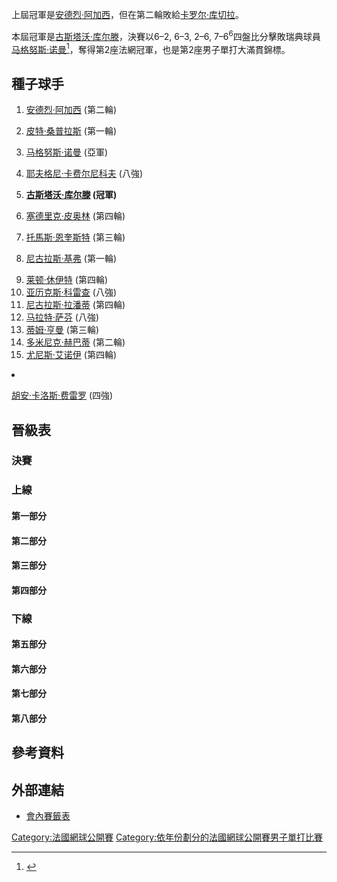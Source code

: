 {{noteTA|G1=Tennis
|1=zh-hans:轮;zh-hant:圈
|2=zh-hans:半区;zh-hant:半部;
|3=zh-hans:半决赛;zh-hk:準決賽;zh-tw:四強;
|4=zh-hans:半準决赛;zh-hk:半準決賽;zh-tw:八強;
}}

{{GrandSlamEvents|2000|法國網球公開賽|
| defchamp = {{flagicon|USA}} [[安德烈·阿加西|安德烈·阿加西]]
| champ  = {{flagicon|BRA}} [[古斯塔沃·库尔滕|古斯塔沃·库尔滕]]
| runner = {{flagicon|SWE}} [[马格努斯·诺曼|马格努斯·诺曼]]
| score  = 6–2, 6–3, 2–6, 7–6<sup>6</sup>
}}

{{Main|2000年法國網球公開賽}}

上屆冠軍是[[安德烈·阿加西|安德烈·阿加西]]，但在第二輪敗給[[卡罗尔·库切拉|卡罗尔·库切拉]]。

本屆冠軍是[[古斯塔沃·库尔滕|古斯塔沃·库尔滕]]，決賽以6–2, 6–3, 2–6, 7–6<sup>6</sup>四盤比分擊敗瑞典球員[[马格努斯·诺曼|马格努斯·诺曼]]<ref>{{Cite web |url=http://www.nytimes.com/2000/06/10/sports/tennis-paris-final-is-set-as-kuerten-rallies-and-norman-breezes.html |title=存档副本 |accessdate=2010-03-16 |archive-date=2010-05-21 |archive-url=https://web.archive.org/web/20100521071153/http://www.nytimes.com/2000/06/10/sports/tennis-paris-final-is-set-as-kuerten-rallies-and-norman-breezes.html |dead-url=no }}</ref>，奪得第2座法網冠軍，也是第2座男子單打大滿貫錦標。

==種子球手==
{{col-begin}}
{{col-2}}
# {{flagicon|USA}} [[安德烈·阿加西|安德烈·阿加西]] (第二輪)
# {{flagicon|USA}} [[皮特·桑普拉斯|皮特·桑普拉斯]] (第一輪)
# {{flagicon|SWE}} [[马格努斯·诺曼|马格努斯·诺曼]] (亞軍)
# {{flagicon|RUS}} [[耶夫格尼·卡费尔尼科夫|耶夫格尼·卡费尔尼科夫]] (八強)
# {{flagicon|BRA}} '''[[古斯塔沃·库尔滕|古斯塔沃·库尔滕]] (冠軍)'''
# {{flagicon|FRA}} [[塞德里克·皮奥林|塞德里克·皮奥林]] (第四輪)
# {{flagicon|SWE}} [[托馬斯·恩奎斯特|托馬斯·恩奎斯特]] (第三輪)
# {{flagicon|GER}} [[尼古拉斯·基弗|尼古拉斯·基弗]] (第一輪)
{{col-2}}
<ol start="9">
<li> {{flagicon|AUS}} [[莱顿·休伊特|莱顿·休伊特]] (第四輪)
<li> {{flagicon|ESP}} [[亚历克斯·科雷查|亚历克斯·科雷查]] (八強)
<li> {{flagicon|ECU}} [[尼古拉斯·拉潘蒂|尼古拉斯·拉潘蒂]] (第四輪)
<li> {{flagicon|RUS}} [[马拉特·萨芬|马拉特·萨芬]] (八強)
<li> {{flagicon|GBR}} [[蒂姆·亨曼|蒂姆·亨曼]] (第三輪)
<li> {{flagicon|SVK}} [[多米尼克·赫巴蒂|多米尼克·赫巴蒂]] (第二輪)
<li> {{flagicon|MAR}} [[尤尼斯·艾诺伊|尤尼斯·艾诺伊]] (第四輪)
<li> {{flagicon|ESP}} [[胡安·卡洛斯·费雷罗|胡安·卡洛斯·费雷罗]] (四強)
{{col-end}}

==晉級表==
{{Draw key}}
===決賽===
{{8TeamBracket-Tennis5
| RD1=八強
| RD2=四強
| RD3=決賽
| team-width=175
| RD3-team1={{flagicon|SWE}} [[马格努斯·诺曼|诺曼]]
| RD3-seed1=3
| RD3-team2={{flagicon|BRA}} '''[[古斯塔沃·库尔滕|库尔滕]]'''
| RD3-seed2=5
| RD3-score1-1=2
| RD3-score2-1='''6'''
| RD3-score1-2=3
| RD3-score2-2='''6'''
| RD3-score1-3='''6'''
| RD3-score2-3=2
| RD3-score1-4=6<sup>6</sup>
| RD3-score2-4='''7'''
| RD2-team1={{flagicon|ARG}} [[佛朗哥·斯奎拉里|斯奎拉里]]
| RD2-seed1= 
| RD2-team2={{flagicon|SWE}} '''[[马格努斯·诺曼|诺曼]]'''
| RD2-seed2=3
| RD2-score1-1=1
| RD2-score2-1='''6'''
| RD2-score1-2=4
| RD2-score2-2='''6'''
| RD2-score1-3=3
| RD2-score2-3='''6'''
| RD2-team3={{flagicon|BRA}} '''[[古斯塔沃·库尔滕|库尔滕]]'''
| RD2-seed3=5
| RD2-team4={{flagicon|ESP}} [[胡安·卡洛斯·费雷罗|费雷罗]]
| RD2-seed4=16
| RD2-score3-1='''7'''
| RD2-score4-1=5
| RD2-score3-2=4
| RD2-score4-2='''6'''
| RD2-score3-3=2
| RD2-score4-3='''6'''
| RD2-score3-4='''6'''
| RD2-score4-4=4
| RD2-score3-5='''6'''
| RD2-score4-5=3
| RD1-team1={{flagicon|ARG}} '''[[佛朗哥·斯奎拉里|斯奎拉里]]'''
| RD1-seed1= 
| RD1-team2={{flagicon|ESP}} [[阿尔伯特·科斯塔|科斯塔]]
| RD1-seed2= 
| RD1-score1-1='''6'''
| RD1-score2-1=4
| RD1-score1-2='''6'''
| RD1-score2-2=4
| RD1-score1-3=2
| RD1-score2-3='''6'''
| RD1-score1-4='''6'''
| RD1-score2-4=4
| RD1-team3={{flagicon|SWE}} '''[[马格努斯·诺曼|诺曼]]'''
| RD1-seed3=3
| RD1-team4={{flagicon|RUS}} [[马拉特·萨芬|萨芬]]
| RD1-seed4=12
| RD1-score3-1='''6'''
| RD1-score4-1=4
| RD1-score3-2='''6'''
| RD1-score4-2=3
| RD1-score3-3=4
| RD1-score4-3='''6'''
| RD1-score3-4='''7'''
| RD1-score4-4=5
| RD1-team5={{flagicon|BRA}} '''[[古斯塔沃·库尔滕|库尔滕]]'''
| RD1-seed5=5
| RD1-team6={{flagicon|RUS}} [[耶夫格尼·卡费尔尼科夫|卡费尔尼科夫]]
| RD1-seed6=4
| RD1-score5-1='''6'''
| RD1-score6-1=3
| RD1-score5-2=3
| RD1-score6-2='''6'''
| RD1-score5-3=4
| RD1-score6-3='''6'''
| RD1-score5-4='''6'''
| RD1-score6-4=4
| RD1-score5-5='''6'''
| RD1-score6-5=2
| RD1-team7={{flagicon|ESP}} [[亚历克斯·科雷查|科雷查]]
| RD1-seed7=10
| RD1-team8={{flagicon|ESP}} '''[[胡安·卡洛斯·费雷罗|费雷罗]]'''
| RD1-seed8=16
| RD1-score7-1=4
| RD1-score8-1='''6'''
| RD1-score7-2=4
| RD1-score8-2='''6'''
| RD1-score7-3=2
| RD1-score8-3='''6'''
}}

===上線===
====第一部分====
{{16TeamBracket-Compact-Tennis5
| RD1=第一輪
| RD2=第二輪
| RD3=第三輪
| RD4=第四輪
| RD4-team01={{flagicon|ARG}} '''[[佛朗哥·斯奎拉里|斯奎拉里]]'''
| RD4-seed01= 
| RD4-team02={{flagicon|MAR}} [[尤尼斯·艾诺伊|艾诺伊]]
| RD4-seed02=15
| RD4-score01-1='''6'''
| RD4-score02-1=4
| RD4-score01-2='''6'''
| RD4-score02-2=1
| RD4-score01-3='''6'''
| RD4-score02-3=3
| RD3-team01={{flagicon|SVK}} [[卡罗尔·库切拉|库切拉]]
| RD3-seed01= 
| RD3-team02={{flagicon|ARG}} '''[[佛朗哥·斯奎拉里|斯奎拉里]]'''
| RD3-seed02= 
| RD3-score01-1=1
| RD3-score02-1='''6'''
| RD3-score01-2=4
| RD3-score02-2='''6'''
| RD3-score01-3='''6'''
| RD3-score02-3=4
| RD3-score01-4=4
| RD3-score02-4='''6'''
| RD3-team03={{flagicon|AUS}} [[Jason_Stoltenberg|J Stoltenberg]]
| RD3-seed03= 
| RD3-team04={{flagicon|MAR}} '''[[尤尼斯·艾诺伊|艾诺伊]]'''
| RD3-seed04=15
| RD3-score03-1=4
| RD3-score04-1='''6'''
| RD3-score03-2=5
| RD3-score04-2=5
| RD3-score03-3=r
| RD2-team01={{flagicon|USA}} [[安德烈·阿加西|阿加西]]
| RD2-seed01=1
| RD2-team02={{flagicon|SVK}} '''[[卡罗尔·库切拉|库切拉]]'''
| RD2-seed02= 
| RD2-score01-1='''6'''
| RD2-score02-1=2
| RD2-score01-2=5
| RD2-score02-2='''7'''
| RD2-score01-3=1
| RD2-score02-3='''6'''
| RD2-score01-4=0
| RD2-score02-4='''6'''
| RD2-team03={{flagicon|CZE}} [[Jiří_Vaněk_(tennis)|J Vaněk]]
| RD2-seed03= 
| RD2-team04={{flagicon|ARG}} '''[[佛朗哥·斯奎拉里|斯奎拉里]]'''
| RD2-seed04= 
| RD2-score03-1=5
| RD2-score04-1='''7'''
| RD2-score03-2=3
| RD2-score04-2='''6'''
| RD2-score03-3='''7'''
| RD2-score04-3=6<sup>5</sup>
| RD2-score03-4=4
| RD2-score04-4='''6'''
| RD2-team05={{flagicon|CHI}} [[Nicolás_Massú|N Massú]]
| RD2-seed05= 
| RD2-team06={{flagicon|AUS}} '''[[Jason_Stoltenberg|J Stoltenberg]]'''
| RD2-seed06= 
| RD2-score05-1=3
| RD2-score06-1='''6'''
| RD2-score05-2=1
| RD2-score06-2='''6'''
| RD2-score05-3=5
| RD2-score06-3='''7'''
| RD2-team07={{flagicon|ARG}} [[Juan_Ignacio_Chela|JI Chela]]
| RD2-seed07= 
| RD2-team08={{flagicon|MAR}} '''[[尤尼斯·艾诺伊|艾诺伊]]'''
| RD2-seed08=15
| RD2-score07-1=3
| RD2-score08-1='''6'''
| RD2-score07-2=4
| RD2-score08-2='''6'''
| RD2-score07-3=0
| RD2-score08-3='''6'''
| RD1-team01={{flagicon|USA}} '''[[安德烈·阿加西|阿加西]]'''
| RD1-seed01=1
| RD1-team02={{flagicon|FRA}} [[Antony_Dupuis|A Dupuis]]
| RD1-seed02=WC
| RD1-score01-1='''7'''
| RD1-score02-1=6<sup>7</sup>
| RD1-score01-2='''6'''
| RD1-score02-2=3
| RD1-score01-3='''6'''
| RD1-score02-3=4
| RD1-team03={{flagicon|ESP}} [[Óscar_Serrano|Ó Serrano]]
| RD1-seed03=Q
| RD1-team04={{flagicon|SVK}} '''[[卡罗尔·库切拉|库切拉]]'''
| RD1-seed04= 
| RD1-score03-1=1
| RD1-score04-1='''6'''
| RD1-score03-2=2
| RD1-score04-2='''6'''
| RD1-score03-3=1
| RD1-score04-3='''6'''
| RD1-team05={{flagicon|CZE}} '''[[Jiří_Vaněk_(tennis)|J Vaněk]]'''
| RD1-seed05= 
| RD1-team06={{flagicon|ESP}} [[Alberto_Berasategui|A Berasategui]]
| RD1-seed06= 
| RD1-score05-1='''6'''
| RD1-score06-1=1
| RD1-score05-2='''6'''
| RD1-score06-2=1
| RD1-score05-3=6<sup>5</sup>
| RD1-score06-3='''7'''
| RD1-score05-4=5
| RD1-score06-4='''7'''
| RD1-score05-5='''6'''
| RD1-score06-5=1
| RD1-team07={{flagicon|GER}} [[Alexander_Popp|A Popp]]
| RD1-seed07= 
| RD1-team08={{flagicon|ARG}} '''[[佛朗哥·斯奎拉里|斯奎拉里]]'''
| RD1-seed08= 
| RD1-score07-1='''6'''
| RD1-score08-1=3
| RD1-score07-2=3
| RD1-score08-2='''6'''
| RD1-score07-3=2
| RD1-score08-3='''6'''
| RD1-score07-4=0
| RD1-score08-4='''6'''
| RD1-team09={{flagicon|ESP}} [[Jacobo_Díaz|J Díaz]]
| RD1-seed09=Q
| RD1-team10={{flagicon|CHI}} '''[[Nicolás_Massú|N Massú]]'''
| RD1-seed10= 
| RD1-score09-1=4
| RD1-score10-1='''6'''
| RD1-score09-2=3
| RD1-score10-2='''6'''
| RD1-score09-3=3
| RD1-score10-3='''6'''
| RD1-team11={{flagicon|AUS}} '''[[Jason_Stoltenberg|J Stoltenberg]]'''
| RD1-seed11= 
| RD1-team12={{flagicon|CZE}} [[Jiří_Novák|J Novák]]
| RD1-seed12= 
| RD1-score11-1='''6'''
| RD1-score12-1=4
| RD1-score11-2='''6'''
| RD1-score12-2=3
| RD1-score11-3=3
| RD1-score12-3='''6'''
| RD1-score11-4='''6'''
| RD1-score12-4=1
| RD1-team13={{flagicon|USA}} [[Todd_Martin|T Martin]]
| RD1-seed13= 
| RD1-team14={{flagicon|ARG}} '''[[Juan_Ignacio_Chela|JI Chela]]'''
| RD1-seed14= 
| RD1-score13-1='''6'''
| RD1-score14-1=4
| RD1-score13-2=3
| RD1-score14-2='''6'''
| RD1-score13-3=4
| RD1-score14-3='''6'''
| RD1-score13-4=4
| RD1-score14-4='''6'''
| RD1-team15={{flagicon|MON}} [[Jean-René_Lisnard|J-R Lisnard]]
| RD1-seed15=WC
| RD1-team16={{flagicon|MAR}} '''[[尤尼斯·艾诺伊|艾诺伊]]'''
| RD1-seed16=15
| RD1-score15-1='''6'''
| RD1-score16-1=3
| RD1-score15-2='''6'''
| RD1-score16-2=2
| RD1-score15-3=4
| RD1-score16-3='''6'''
| RD1-score15-4=3
| RD1-score16-4='''6'''
| RD1-score15-5=1
| RD1-score16-5='''6'''
}}

====第二部分====
{{16TeamBracket-Compact-Tennis5
| RD1=第一輪
| RD2=第二輪
| RD3=第三輪
| RD4=第四輪
| RD4-team01={{flagicon|AUS}} [[莱顿·休伊特|休伊特]]
| RD4-seed01=9
| RD4-team02={{flagicon|ESP}} '''[[阿尔伯特·科斯塔|科斯塔]]'''
| RD4-seed02= 
| RD4-score01-1=3
| RD4-score02-1='''6'''
| RD4-score01-2='''6'''
| RD4-score02-2=4
| RD4-score01-3=2
| RD4-score02-3='''6'''
| RD4-score01-4=4
| RD4-score02-4='''6'''
| RD3-team01={{flagicon|AUS}} '''[[莱顿·休伊特|休伊特]]'''
| RD3-seed01=9
| RD3-team02={{flagicon|HUN}} [[Attila_Sávolt|A Sávolt]]
| RD3-seed02=Q
| RD3-score01-1='''6'''
| RD3-score02-1=1
| RD3-score01-2='''6'''
| RD3-score02-2=4
| RD3-score01-3='''6'''
| RD3-score02-3=0
| RD3-team03={{flagicon|ESP}} '''[[阿尔伯特·科斯塔|科斯塔]]'''
| RD3-seed03= 
| RD3-team04={{flagicon|SWE}} [[托馬斯·恩奎斯特|恩奎斯特]]
| RD3-seed04=7
| RD3-score03-1=5
| RD3-score04-1='''7'''
| RD3-score03-2='''7'''
| RD3-score04-2=6<sup>2</sup>
| RD3-score03-3='''6'''
| RD3-score04-3=1
| RD3-score03-4=3
| RD3-score04-4='''6'''
| RD3-score03-5='''6'''
| RD3-score04-5=4
| RD2-team01={{flagicon|AUS}} '''[[莱顿·休伊特|休伊特]]'''
| RD2-seed01=9
| RD2-team02={{flagicon|GER}} [[Markus_Hantschk|M Hantschk]]
| RD2-seed02= 
| RD2-score01-1=2
| RD2-score02-1='''6'''
| RD2-score01-2='''6'''
| RD2-score02-2=3
| RD2-score01-3=3
| RD2-score02-3='''6'''
| RD2-score01-4='''6'''
| RD2-score02-4=2
| RD2-score01-5='''6'''
| RD2-score02-5=3
| RD2-team03={{flagicon|HUN}} '''[[Attila_Sávolt|A Sávolt]]'''
| RD2-seed03=Q
| RD2-team04={{flagicon|AUT}} [[Stefan_Koubek|S Koubek]]
| RD2-seed04= 
| RD2-score03-1=3
| RD2-score04-1='''6'''
| RD2-score03-2='''7'''
| RD2-score04-2=5
| RD2-score03-3='''6'''
| RD2-score04-3=0
| RD2-score03-4=5
| RD2-score04-4=2
| RD2-score04-5=d
| RD2-team05={{flagicon|ESP}} '''[[阿尔伯特·科斯塔|科斯塔]]'''
| RD2-seed05= 
| RD2-team06={{flagicon|ARG}} [[Hernán_Gumy|H Gumy]]
| RD2-seed06= 
| RD2-score05-1=4
| RD2-score06-1='''6'''
| RD2-score05-2='''6'''
| RD2-score06-2=3
| RD2-score05-3='''7'''
| RD2-score06-3=5
| RD2-score05-4=1
| RD2-score06-4=0
| RD2-score06-5=r
| RD2-team07={{flagicon|ARG}} [[Gastón_Gaudio|G Gaudio]]
| RD2-seed07= 
| RD2-team08={{flagicon|SWE}} '''[[托馬斯·恩奎斯特|恩奎斯特]]'''
| RD2-seed08=7
| RD2-score07-1=3
| RD2-score08-1='''6'''
| RD2-score07-2=2
| RD2-score08-2='''6'''
| RD2-score07-3=0
| RD2-score08-3='''6'''
| RD1-team01={{flagicon|AUS}} '''[[莱顿·休伊特|休伊特]]'''
| RD1-seed01=9
| RD1-team02={{flagicon|USA}} [[Jeff_Tarango|J Tarango]]
| RD1-seed02= 
| RD1-score01-1='''7'''
| RD1-score02-1=6<sup>5</sup>
| RD1-score01-2='''7'''
| RD1-score02-2=6<sup>3</sup>
| RD1-score01-3='''6'''
| RD1-score02-3=3
| RD1-team03={{flagicon|GER}} '''[[Markus_Hantschk|M Hantschk]]'''
| RD1-seed03= 
| RD1-team04={{flagicon|GER}} [[David_Prinosil|D Prinosil]]
| RD1-seed04= 
| RD1-score03-1='''6'''
| RD1-score04-1=2
| RD1-score03-2=6<sup>7</sup>
| RD1-score04-2='''7'''
| RD1-score03-3='''7'''
| RD1-score04-3=6<sup>5</sup>
| RD1-score03-4='''6'''
| RD1-score04-4=4
| RD1-team05={{flagicon|ARG}} [[Martín_Rodríguez_(tennis)|M Rodríguez]]
| RD1-seed05= 
| RD1-team06={{flagicon|HUN}} '''[[Attila_Sávolt|A Sávolt]]'''
| RD1-seed06=Q
| RD1-score05-1='''6'''
| RD1-score06-1=3
| RD1-score05-2='''6'''
| RD1-score06-2=3
| RD1-score05-3=4
| RD1-score06-3='''6'''
| RD1-score05-4=4
| RD1-score06-4='''6'''
| RD1-score05-5=2
| RD1-score06-5='''6'''
| RD1-team07={{flagicon|AUT}} '''[[Stefan_Koubek|S Koubek]]'''
| RD1-seed07= 
| RD1-team08={{flagicon|ESP}} [[Galo_Blanco|G Blanco]]
| RD1-seed08= 
| RD1-score07-1='''6'''
| RD1-score08-1=3
| RD1-score07-2=1
| RD1-score08-2='''6'''
| RD1-score07-3='''7'''
| RD1-score08-3=6<sup>5</sup>
| RD1-score07-4='''6'''
| RD1-score08-4=2
| RD1-team09={{flagicon|CRO}} [[Goran_Ivanišević|G Ivanišević]]
| RD1-seed09= 
| RD1-team10={{flagicon|ESP}} '''[[阿尔伯特·科斯塔|科斯塔]]'''
| RD1-seed10= 
| RD1-score09-1=3
| RD1-score10-1='''6'''
| RD1-score09-2=3
| RD1-score10-2='''6'''
| RD1-score09-3=0
| RD1-score10-3='''6'''
| RD1-team11={{flagicon|ARG}} '''[[Hernán_Gumy|H Gumy]]'''
| RD1-seed11= 
| RD1-team12={{flagicon|ESP}} [[Carlos_Moyà|C Moyà]]
| RD1-seed12= 
| RD1-score11-1='''7'''
| RD1-score12-1=6<sup>4</sup>
| RD1-score11-2='''6'''
| RD1-score12-2=2
| RD1-score11-3=4
| RD1-score12-3='''6'''
| RD1-score11-4=3
| RD1-score12-4='''6'''
| RD1-score11-5='''6'''
| RD1-score12-5=3
| RD1-team13={{flagicon|ARG}} '''[[Gastón_Gaudio|G Gaudio]]'''
| RD1-seed13= 
| RD1-team14={{flagicon|FRA}} [[Arnaud_di_Pasquale|A di Pasquale]]
| RD1-seed14= 
| RD1-score13-1='''6'''
| RD1-score14-1=2
| RD1-score13-2='''6'''
| RD1-score14-2=3
| RD1-score13-3='''6'''
| RD1-score14-3=2
| RD1-team15={{flagicon|BEL}} [[Christophe_Rochus|C Rochus]]
| RD1-seed15= 
| RD1-team16={{flagicon|SWE}} '''[[托馬斯·恩奎斯特|恩奎斯特]]'''
| RD1-seed16=7
| RD1-score15-1=2
| RD1-score16-1='''6'''
| RD1-score15-2=0
| RD1-score16-2='''6'''
| RD1-score15-3=0
| RD1-score16-3='''6'''
}}

====第三部分====
{{16TeamBracket-Compact-Tennis5
| RD1=第一輪
| RD2=第二輪
| RD3=第三輪
| RD4=第四輪
| RD4-team01={{flagicon|SWE}} '''[[马格努斯·诺曼|诺曼]]'''
| RD4-seed01=3
| RD4-team02={{flagicon|UKR}} [[Andrei_Medvedev|A Medvedev]]
| RD4-seed02= 
| RD4-score01-1='''6'''
| RD4-score02-1=0
| RD4-score01-2='''6'''
| RD4-score02-2=4
| RD4-score01-3='''6'''
| RD4-score02-3=2
| RD3-team01={{flagicon|SWE}} '''[[马格努斯·诺曼|诺曼]]'''
| RD3-seed01=3
| RD3-team02={{flagicon|ARM}} [[Sargis_Sargsian|S Sargsian]]
| RD3-seed02= 
| RD3-score01-1='''6'''
| RD3-score02-1=4
| RD3-score01-2='''6'''
| RD3-score02-2=1
| RD3-score01-3='''6'''
| RD3-score02-3=2
| RD3-team03={{flagicon|UKR}} '''[[Andrei_Medvedev|A Medvedev]]'''
| RD3-seed03= 
| RD3-team04={{flagicon|ARG}} [[Agustín_Calleri|A Calleri]]
| RD3-seed04=Q
| RD3-score03-1='''6'''
| RD3-score04-1=3
| RD3-score03-2=3
| RD3-score04-2='''6'''
| RD3-score03-3='''6'''
| RD3-score04-3=4
| RD3-score03-4='''6'''
| RD3-score04-4=3
| RD2-team01={{flagicon|SWE}} '''[[马格努斯·诺曼|诺曼]]'''
| RD2-seed01=3
| RD2-team02={{flagicon|FRA}} [[Fabrice_Santoro|F Santoro]]
| RD2-seed02= 
| RD2-score01-1='''6'''
| RD2-score02-1=1
| RD2-score01-2='''6'''
| RD2-score02-2=4
| RD2-score01-3='''6'''
| RD2-score02-3=2
| RD2-team03={{flagicon|ARM}} '''[[Sargis_Sargsian|S Sargsian]]'''
| RD2-seed03= 
| RD2-team04={{flagicon|FRA}} [[Arnaud_Clément|A Clément]]
| RD2-seed04= 
| RD2-score03-1=6<sup>5</sup>
| RD2-score04-1='''7'''
| RD2-score03-2='''6'''
| RD2-score04-2=3
| RD2-score03-3=2
| RD2-score04-3='''6'''
| RD2-score03-4='''6'''
| RD2-score04-4=0
| RD2-score03-5='''6'''
| RD2-score04-5=4
| RD2-team05={{flagicon|UKR}} '''[[Andrei_Medvedev|A Medvedev]]'''
| RD2-seed05= 
| RD2-team06={{flagicon|SUI}} [[Marc_Rosset|M Rosset]]
| RD2-seed06= 
| RD2-score05-1='''6'''
| RD2-score06-1=1
| RD2-score05-2='''6'''
| RD2-score06-2=2
| RD2-score05-3='''6'''
| RD2-score06-3=2
| RD2-team07={{flagicon|ARG}} '''[[Agustín_Calleri|A Calleri]]'''
| RD2-seed07=Q
| RD2-team08={{flagicon|SVK}} [[多米尼克·赫巴蒂|赫巴蒂]]
| RD2-seed08=14
| RD2-score07-1=6<sup>2</sup>
| RD2-score08-1='''7'''
| RD2-score07-2='''6'''
| RD2-score08-2=1
| RD2-score07-3='''6'''
| RD2-score08-3=4
| RD2-score07-4='''6'''
| RD2-score08-4=4
| RD1-team01={{flagicon|SWE}} '''[[马格努斯·诺曼|诺曼]]'''
| RD1-seed01=3
| RD1-team02={{flagicon|FRA}} [[Thierry_Guardiola|T Guardiola]]
| RD1-seed02=Q
| RD1-score01-1='''6'''
| RD1-score02-1=4
| RD1-score01-2='''6'''
| RD1-score02-2=4
| RD1-score01-3='''6'''
| RD1-score02-3=0
| RD1-team03={{flagicon|FRA}} '''[[Fabrice_Santoro|F Santoro]]'''
| RD1-seed03= 
| RD1-team04={{flagicon|SWE}} [[Magnus_Gustafsson|M Gustafsson]]
| RD1-seed04= 
| RD1-score03-1='''6'''
| RD1-score04-1=3
| RD1-score03-2=3
| RD1-score04-2='''6'''
| RD1-score03-3='''6'''
| RD1-score04-3=4
| RD1-score03-4='''6'''
| RD1-score04-4=4
| RD1-team05={{flagicon|NED}} [[Sjeng_Schalken|S Schalken]]
| RD1-seed05= 
| RD1-team06={{flagicon|ARM}} '''[[Sargis_Sargsian|S Sargsian]]'''
| RD1-seed06= 
| RD1-score05-1='''7'''
| RD1-score06-1=5
| RD1-score05-2='''6'''
| RD1-score06-2=3
| RD1-score05-3=6<sup>1</sup>
| RD1-score06-3='''7'''
| RD1-score05-4=3
| RD1-score06-4='''6'''
| RD1-score05-5=2
| RD1-score06-5='''6'''
| RD1-team07={{flagicon|FRA}} '''[[Arnaud_Clément|A Clément]]'''
| RD1-seed07= 
| RD1-team08={{flagicon|FRA}} [[Nicolas_Escudé|N Escudé]]
| RD1-seed08= 
| RD1-score07-1='''7'''
| RD1-score08-1=6<sup>6</sup>
| RD1-score07-2='''6'''
| RD1-score08-2=4
| RD1-score07-3='''6'''
| RD1-score08-3=0
| RD1-team09={{flagicon|SWE}} [[Mikael_Tillström|M Tillström]]
| RD1-seed09= 
| RD1-team10={{flagicon|UKR}} '''[[Andrei_Medvedev|A Medvedev]]'''
| RD1-seed10= 
| RD1-score09-1='''6'''
| RD1-score10-1=1
| RD1-score09-2=6<sup>7</sup>
| RD1-score10-2='''7'''
| RD1-score09-3=6<sup>5</sup>
| RD1-score10-3='''7'''
| RD1-score09-4=2
| RD1-score10-4='''6'''
| RD1-team11={{flagicon|ZIM}} [[Byron_Black|B Black]]
| RD1-seed11= 
| RD1-team12={{flagicon|SUI}} '''[[Marc_Rosset|M Rosset]]'''
| RD1-seed12= 
| RD1-score11-1=5
| RD1-score12-1='''7'''
| RD1-score11-2=5
| RD1-score12-2='''7'''
| RD1-score11-3=0
| RD1-score12-3='''6'''
| RD1-team13={{flagicon|ESP}} [[Félix_Mantilla_Botella|F Mantilla]]
| RD1-seed13= 
| RD1-team14={{flagicon|ARG}} '''[[Agustín_Calleri|A Calleri]]'''
| RD1-seed14=Q
| RD1-score13-1=2
| RD1-score14-1='''6'''
| RD1-score13-2=3
| RD1-score14-2='''6'''
| RD1-score13-3=4
| RD1-score14-3='''6'''
| RD1-team15={{flagicon|SWE}} [[Jonas_Björkman|J Björkman]]
| RD1-seed15= 
| RD1-team16={{flagicon|SVK}} '''[[多米尼克·赫巴蒂|赫巴蒂]]'''
| RD1-seed16=14
| RD1-score15-1=3
| RD1-score16-1='''6'''
| RD1-score15-2=2
| RD1-score16-2='''6'''
| RD1-score15-3=1
| RD1-score16-3='''6'''
}}

====第四部分====
{{16TeamBracket-Compact-Tennis5
| RD1=第一輪
| RD2=第二輪
| RD3=第三輪
| RD4=第四輪
| RD4-team01={{flagicon|RUS}} '''[[马拉特·萨芬|萨芬]]'''
| RD4-seed01=12
| RD4-team02={{flagicon|FRA}} [[塞德里克·皮奥林|皮奥林]]
| RD4-seed02=6
| RD4-score01-1='''6'''
| RD4-score02-1=4
| RD4-score01-2=1
| RD4-score02-2='''6'''
| RD4-score01-3='''6'''
| RD4-score02-3=3
| RD4-score01-4='''7'''
| RD4-score02-4=5
| RD3-team01={{flagicon|RUS}} '''[[马拉特·萨芬|萨芬]]'''
| RD3-seed01=12
| RD3-team02={{flagicon|GER}} [[Tommy_Haas|T Haas]]
| RD3-seed02= 
| RD3-score01-1='''7'''
| RD3-score02-1=6<sup>2</sup>
| RD3-score01-2='''6'''
| RD3-score02-2=3
| RD3-score01-3='''6'''
| RD3-score02-3=3
| RD3-team03={{flagicon|ESP}} [[Albert_Portas|A Portas]]
| RD3-seed03= 
| RD3-team04={{flagicon|FRA}} '''[[塞德里克·皮奥林|皮奥林]]'''
| RD3-seed04=6
| RD3-score03-1=4
| RD3-score04-1='''6'''
| RD3-score03-2=3
| RD3-score04-2='''6'''
| RD3-score03-3=3
| RD3-score04-3='''6'''
| RD2-team01={{flagicon|RUS}} '''[[马拉特·萨芬|萨芬]]'''
| RD2-seed01=12
| RD2-team02={{flagicon|AUS}} [[Andrew_Ilie|A Ilie]]
| RD2-seed02= 
| RD2-score01-1='''7'''
| RD2-score02-1=5
| RD2-score01-2=4
| RD2-score02-2='''6'''
| RD2-score01-3=5
| RD2-score02-3='''7'''
| RD2-score01-4='''6'''
| RD2-score02-4=3
| RD2-score01-5=5
| RD2-score02-5=0 r
| RD2-team03={{flagicon|ITA}} [[Andrea_Gaudenzi|A Gaudenzi]]
| RD2-seed03= 
| RD2-team04={{flagicon|GER}} '''[[Tommy_Haas|T Haas]]'''
| RD2-seed04= 
| RD2-score03-1='''6'''
| RD2-score04-1=4
| RD2-score03-2='''6'''
| RD2-score04-2=3
| RD2-score03-3=6<sup>3</sup>
| RD2-score04-3='''7'''
| RD2-score03-4=6<sup>4</sup>
| RD2-score04-4='''7'''
| RD2-score03-5=1
| RD2-score04-5='''6'''
| RD2-team05={{flagicon|ESP}} [[Juan_Balcells|J Balcells]]
| RD2-seed05=Q
| RD2-team06={{flagicon|ESP}} '''[[Albert_Portas|A Portas]]'''
| RD2-seed06= 
| RD2-score05-1='''6'''
| RD2-score06-1=4
| RD2-score05-2=3
| RD2-score06-2='''6'''
| RD2-score05-3=5
| RD2-score06-3='''7'''
| RD2-score05-4=3
| RD2-score06-4='''6'''
| RD2-team07={{flagicon|AUS}} [[Patrick_Rafter|P Rafter]]
| RD2-seed07= 
| RD2-team08={{flagicon|FRA}} '''[[塞德里克·皮奥林|皮奥林]]'''
| RD2-seed08=6
| RD2-score07-1=6<sup>5</sup>
| RD2-score08-1='''7'''
| RD2-score07-2=3
| RD2-score08-2='''6'''
| RD2-score07-3=4
| RD2-score08-3='''6'''
| RD1-team01={{flagicon|RUS}} '''[[马拉特·萨芬|萨芬]]'''
| RD1-seed01=12
| RD1-team02={{flagicon|SUI}} [[George_Bastl|G Bastl]]
| RD1-seed02= 
| RD1-score01-1=6<sup>4</sup>
| RD1-score02-1='''7'''
| RD1-score01-2='''6'''
| RD1-score02-2=1
| RD1-score01-3='''6'''
| RD1-score02-3=3
| RD1-score01-4='''6'''
| RD1-score02-4=2
| RD1-team03={{flagicon|FRA}} [[Guillaume_Raoux|G Raoux]]
| RD1-seed03=WC
| RD1-team04={{flagicon|AUS}} '''[[Andrew_Ilie|A Ilie]]'''
| RD1-seed04= 
| RD1-score03-1=3
| RD1-score04-1='''6'''
| RD1-score03-2='''6'''
| RD1-score04-2=4
| RD1-score03-3=0
| RD1-score04-3='''6'''
| RD1-score03-4=5
| RD1-score04-4='''7'''
| RD1-team05={{flagicon|NED}} [[John_van_Lottum|J van Lottum]]
| RD1-seed05= 
| RD1-team06={{flagicon|ITA}} '''[[Andrea_Gaudenzi|A Gaudenzi]]'''
| RD1-seed06= 
| RD1-score05-1=3
| RD1-score06-1='''6'''
| RD1-score05-2='''6'''
| RD1-score06-2=3
| RD1-score05-3=6<sup>3</sup>
| RD1-score06-3='''7'''
| RD1-score05-4=0
| RD1-score06-4='''6'''
| RD1-team07={{flagicon|CHI}} [[Marcelo_Ríos|M Ríos]]
| RD1-seed07= 
| RD1-team08={{flagicon|GER}} '''[[Tommy_Haas|T Haas]]'''
| RD1-seed08= 
| RD1-score07-1=3
| RD1-score08-1='''6'''
| RD1-score07-2=2
| RD1-score08-2='''6'''
| RD1-score07-3=r
| RD1-team09={{flagicon|ESP}} [[Sergi_Bruguera|S Bruguera]]
| RD1-seed09=WC
| RD1-team10={{flagicon|ESP}} '''[[Juan_Balcells|J Balcells]]'''
| RD1-seed10=Q
| RD1-score09-1=3
| RD1-score10-1='''6'''
| RD1-score09-2='''7'''
| RD1-score10-2=5
| RD1-score09-3=2
| RD1-score10-3='''6'''
| RD1-score09-4='''6'''
| RD1-score10-4=1
| RD1-score09-5=0
| RD1-score10-5='''6'''
| RD1-team11={{flagicon|ROU}} [[Andrei_Pavel|A Pavel]]
| RD1-seed11= 
| RD1-team12={{flagicon|ESP}} '''[[Albert_Portas|A Portas]]'''
| RD1-seed12= 
| RD1-score11-1=2
| RD1-score12-1='''6'''
| RD1-score11-2=6<sup>1</sup>
| RD1-score12-2='''7'''
| RD1-score11-3=1
| RD1-score12-3='''6'''
| RD1-team13={{flagicon|ITA}} [[Gianluca_Pozzi|G Pozzi]]
| RD1-seed13= 
| RD1-team14={{flagicon|AUS}} '''[[Patrick_Rafter|P Rafter]]'''
| RD1-seed14= 
| RD1-score13-1=3
| RD1-score14-1='''6'''
| RD1-score13-2=1
| RD1-score14-2='''6'''
| RD1-score13-3=1
| RD1-score14-3='''6'''
| RD1-team15={{flagicon|ITA}} [[Davide_Sanguinetti|D Sanguinetti]]
| RD1-seed15= 
| RD1-team16={{flagicon|FRA}} '''[[塞德里克·皮奥林|皮奥林]]'''
| RD1-seed16=6
| RD1-score15-1='''6'''
| RD1-score16-1=4
| RD1-score15-2=0
| RD1-score16-2='''6'''
| RD1-score15-3=0
| RD1-score16-3=4
| RD1-score15-4=r
}}

===下線===
====第五部分====
{{16TeamBracket-Compact-Tennis5
| RD1=第一輪
| RD2=第二輪
| RD3=第三輪
| RD4=第四輪
| RD4-team01={{flagicon|BRA}} '''[[古斯塔沃·库尔滕|库尔滕]]'''
| RD4-seed01=5
| RD4-team02={{flagicon|ECU}} [[尼古拉斯·拉潘蒂|拉潘蒂]]
| RD4-seed02=11
| RD4-score01-1='''6'''
| RD4-score02-1=3
| RD4-score01-2='''6'''
| RD4-score02-2=4
| RD4-score01-3='''7'''
| RD4-score02-3=6<sup>4</sup>
| RD3-team01={{flagicon|BRA}} '''[[古斯塔沃·库尔滕|库尔滕]]'''
| RD3-seed01=5
| RD3-team02={{flagicon|USA}} [[張德培|張德培]]
| RD3-seed02= 
| RD3-score01-1='''6'''
| RD3-score02-1=3
| RD3-score01-2=6<sup>9</sup>
| RD3-score02-2='''7'''
| RD3-score01-3='''6'''
| RD3-score02-3=1
| RD3-score01-4='''6'''
| RD3-score02-4=4
| RD3-team03={{flagicon|RSA}} [[Wayne_Ferreira|W Ferreira]]
| RD3-seed03= 
| RD3-team04={{flagicon|ECU}} '''[[尼古拉斯·拉潘蒂|拉潘蒂]]'''
| RD3-seed04=11
| RD3-score03-1='''7'''
| RD3-score04-1=5
| RD3-score03-2=3
| RD3-score04-2='''6'''
| RD3-score03-3=5
| RD3-score04-3='''7'''
| RD3-score03-4=3
| RD3-score04-4='''6'''
| RD2-team01={{flagicon|BRA}} '''[[古斯塔沃·库尔滕|库尔滕]]'''
| RD2-seed01=5
| RD2-team02={{flagicon|ARG}} [[Marcelo_Charpentier|M Charpentier]]
| RD2-seed02=Q
| RD2-score01-1='''7'''
| RD2-score02-1=6<sup>5</sup>
| RD2-score01-2='''6'''
| RD2-score02-2=2
| RD2-score01-3='''6'''
| RD2-score02-3=2
| RD2-team03={{flagicon|SWE}} [[Thomas_Johansson|T Johansson]]
| RD2-seed03= 
| RD2-team04={{flagicon|USA}} '''[[張德培|張德培]]'''
| RD2-seed04= 
| RD2-score03-1=6<sup>2</sup>
| RD2-score04-1='''7'''
| RD2-score03-2=6<sup>5</sup>
| RD2-score04-2='''7'''
| RD2-score03-3='''6'''
| RD2-score04-3=2
| RD2-score03-4=3
| RD2-score04-4='''6'''
| RD2-team05={{flagicon|RSA}} '''[[Wayne_Ferreira|W Ferreira]]'''
| RD2-seed05= 
| RD2-team06={{flagicon|ARG}} [[Guillermo_Coria|G Coria]]
| RD2-seed06=Q
| RD2-score05-1='''6'''
| RD2-score06-1=3
| RD2-score05-2='''6'''
| RD2-score06-2=1
| RD2-score05-3=4
| RD2-score06-3='''6'''
| RD2-score05-4='''7'''
| RD2-score06-4=5
| RD2-team07={{flagicon|CZE}} [[Bohdan_Ulihrach|B Ulihrach]]
| RD2-seed07=Q
| RD2-team08={{flagicon|ECU}} '''[[尼古拉斯·拉潘蒂|拉潘蒂]]'''
| RD2-seed08=11
| RD2-score07-1=6<sup>4</sup>
| RD2-score08-1='''7'''
| RD2-score07-2=3
| RD2-score08-2='''6'''
| RD2-score07-3='''7'''
| RD2-score08-3=6<sup>4</sup>
| RD2-score07-4=3
| RD2-score08-4='''6'''
| RD1-team01={{flagicon|BRA}} '''[[古斯塔沃·库尔滕|库尔滕]]'''
| RD1-seed01=5
| RD1-team02={{flagicon|SWE}} [[Andreas_Vinciguerra|A Vinciguerra]]
| RD1-seed02= 
| RD1-score01-1='''6'''
| RD1-score02-1=0
| RD1-score01-2='''6'''
| RD1-score02-2=0
| RD1-score01-3='''6'''
| RD1-score02-3=3
| RD1-team03={{flagicon|MAR}} [[Karim_Alami|K Alami]]
| RD1-seed03= 
| RD1-team04={{flagicon|ARG}} '''[[Marcelo_Charpentier|M Charpentier]]'''
| RD1-seed04=Q
| RD1-score03-1='''7'''
| RD1-score04-1=6<sup>1</sup>
| RD1-score03-2=4
| RD1-score04-2='''6'''
| RD1-score03-3=3
| RD1-score04-3='''6'''
| RD1-score03-4='''6'''
| RD1-score04-4=1
| RD1-score03-5=3
| RD1-score04-5='''6'''
| RD1-team05={{flagicon|SWE}} '''[[Thomas_Johansson|T Johansson]]'''
| RD1-seed05= 
| RD1-team06={{flagicon|NOR}} [[Christian_Ruud|C Ruud]]
| RD1-seed06= 
| RD1-score05-1='''7'''
| RD1-score06-1=6<sup>4</sup>
| RD1-score05-2='''6'''
| RD1-score06-2=3
| RD1-score05-3='''6'''
| RD1-score06-3=3
| RD1-team07={{flagicon|ROU}} [[Adrian_Voinea|A Voinea]]
| RD1-seed07= 
| RD1-team08={{flagicon|USA}} '''[[張德培|張德培]]'''
| RD1-seed08= 
| RD1-score07-1=1
| RD1-score08-1='''6'''
| RD1-score07-2=2
| RD1-score08-2='''6'''
| RD1-score07-3='''6'''
| RD1-score08-3=2
| RD1-score07-4=3
| RD1-score08-4='''6'''
| RD1-team09={{flagicon|GER}} [[Rainer_Schüttler|R Schüttler]]
| RD1-seed09= 
| RD1-team10={{flagicon|RSA}} '''[[Wayne_Ferreira|W Ferreira]]'''
| RD1-seed10= 
| RD1-score09-1=6<sup>5</sup>
| RD1-score10-1='''7'''
| RD1-score09-2='''6'''
| RD1-score10-2=4
| RD1-score09-3=3
| RD1-score10-3='''6'''
| RD1-score09-4=2
| RD1-score10-4='''6'''
| RD1-team11={{flagicon|ARG}} '''[[Guillermo_Coria|G Coria]]'''
| RD1-seed11=Q
| RD1-team12={{flagicon|FRA}} [[Michaël_Llodra|M Llodra]]
| RD1-seed12=WC
| RD1-score11-1='''6'''
| RD1-score12-1=3
| RD1-score11-2=6<sup>6</sup>
| RD1-score12-2='''7'''
| RD1-score11-3='''6'''
| RD1-score12-3=4
| RD1-score11-4='''6'''
| RD1-score12-4=4
| RD1-team13={{flagicon|CZE}} '''[[Bohdan_Ulihrach|B Ulihrach]]'''
| RD1-seed13=Q
| RD1-team14={{flagicon|GER}} [[Björn_Phau|B Phau]]
| RD1-seed14=Q
| RD1-score13-1='''6'''
| RD1-score14-1=4
| RD1-score13-2='''6'''
| RD1-score14-2=1
| RD1-score13-3=5
| RD1-score14-3='''7'''
| RD1-score13-4='''6'''
| RD1-score14-4=4
| RD1-team15={{flagicon|FRA}} [[Julien_Boutter|J Boutter]]
| RD1-seed15=WC
| RD1-team16={{flagicon|ECU}} '''[[尼古拉斯·拉潘蒂|拉潘蒂]]'''
| RD1-seed16=11
| RD1-score15-1=4
| RD1-score16-1='''6'''
| RD1-score15-2=2
| RD1-score16-2='''6'''
| RD1-score15-3=0
| RD1-score16-3='''6'''
}}

====第六部分====
{{16TeamBracket-Compact-Tennis5
| RD1=第一輪
| RD2=第二輪
| RD3=第三輪
| RD4=第四輪
| RD4-team01={{flagicon|ESP}} [[Fernando_Vicente|F Vicente]]
| RD4-seed01= 
| RD4-team02={{flagicon|RUS}} '''[[耶夫格尼·卡费尔尼科夫|卡费尔尼科夫]]'''
| RD4-seed02=4
| RD4-score01-1='''7'''
| RD4-score02-1=5
| RD4-score01-2=3
| RD4-score02-2='''6'''
| RD4-score01-3='''7'''
| RD4-score02-3=5
| RD4-score01-4=6<sup>4</sup>
| RD4-score02-4='''7'''
| RD4-score01-5=6
| RD4-score02-5='''8'''
| RD3-team01={{flagicon|GBR}} [[蒂姆·亨曼|亨曼]]
| RD3-seed01=13
| RD3-team02={{flagicon|ESP}} '''[[Fernando_Vicente|F Vicente]]'''
| RD3-seed02= 
| RD3-score01-1=5
| RD3-score02-1='''7'''
| RD3-score01-2='''6'''
| RD3-score02-2=4
| RD3-score01-3=4
| RD3-score02-3='''6'''
| RD3-score01-4='''6'''
| RD3-score02-4=4
| RD3-score01-5=3
| RD3-score02-5='''6'''
| RD3-team03={{flagicon|FRA}} [[Sébastien_Grosjean|S Grosjean]]
| RD3-seed03= 
| RD3-team04={{flagicon|RUS}} '''[[耶夫格尼·卡费尔尼科夫|卡费尔尼科夫]]'''
| RD3-seed04=4
| RD3-score03-1=3
| RD3-score04-1='''6'''
| RD3-score03-2=1
| RD3-score04-2='''6'''
| RD3-score03-3='''7'''
| RD3-score04-3=5
| RD3-score03-4=4
| RD3-score04-4='''6'''
| RD2-team01={{flagicon|GBR}} '''[[蒂姆·亨曼|亨曼]]'''
| RD2-seed01=13
| RD2-team02={{flagicon|GER}} [[Christian_Vinck|C Vinck]]
| RD2-seed02=Q
| RD2-score01-1='''6'''
| RD2-score02-1=2
| RD2-score01-2='''6'''
| RD2-score02-2=4
| RD2-score01-3='''7'''
| RD2-score02-3=6<sup>3</sup>
| RD2-team03={{flagicon|ESP}} '''[[Fernando_Vicente|F Vicente]]'''
| RD2-seed03= 
| RD2-team04={{flagicon|USA}} [[Ronald_Agenor|R Agenor]]
| RD2-seed04= 
| RD2-score03-1='''6'''
| RD2-score04-1=1
| RD2-score03-2='''6'''
| RD2-score04-2=0
| RD2-score03-3='''6'''
| RD2-score04-3=3
| RD2-team05={{flagicon|FRA}} '''[[Sébastien_Grosjean|S Grosjean]]'''
| RD2-seed05= 
| RD2-team06={{flagicon|ARG}} [[Federico_Browne|F Browne]]
| RD2-seed06=LL
| RD2-score05-1='''6'''
| RD2-score06-1=1
| RD2-score05-2='''6'''
| RD2-score06-2=3
| RD2-score05-3=2
| RD2-score06-3='''6'''
| RD2-score05-4=6<sup>6</sup>
| RD2-score06-4='''7'''
| RD2-score05-5='''6'''
| RD2-score06-5=2
| RD2-team07={{flagicon|ARG}} [[Mariano_Zabaleta|M Zabaleta]]
| RD2-seed07= 
| RD2-team08={{flagicon|RUS}} '''[[耶夫格尼·卡费尔尼科夫|卡费尔尼科夫]]'''
| RD2-seed08=4
| RD2-score07-1=2
| RD2-score08-1='''6'''
| RD2-score07-2='''6'''
| RD2-score08-2=3
| RD2-score07-3='''7'''
| RD2-score08-3=6<sup>6</sup>
| RD2-score07-4=4
| RD2-score08-4='''6'''
| RD2-score07-5=4
| RD2-score08-5='''6'''
| RD1-team01={{flagicon|GBR}} '''[[蒂姆·亨曼|亨曼]]'''
| RD1-seed01=13
| RD1-team02={{flagicon|USA}} [[Vincent_Spadea|V Spadea]]
| RD1-seed02= 
| RD1-score01-1='''7'''
| RD1-score02-1=5
| RD1-score01-2='''7'''
| RD1-score02-2=5
| RD1-score01-3='''6'''
| RD1-score02-3=4
| RD1-team03={{flagicon|GER}} [[Tomas_Behrend|T Behrend]]
| RD1-seed03=LL
| RD1-team04={{flagicon|GER}} '''[[Christian_Vinck|C Vinck]]'''
| RD1-seed04=Q
| RD1-score03-1=1
| RD1-score04-1='''6'''
| RD1-score03-2=4
| RD1-score04-2='''6'''
| RD1-score03-3=4
| RD1-score04-3='''6'''
| RD1-team05={{flagicon|ESP}} '''[[Fernando_Vicente|F Vicente]]'''
| RD1-seed05= 
| RD1-team06={{flagicon|BLR}} [[Max_Mirnyi|M Mirnyi]]
| RD1-seed06= 
| RD1-score05-1=3
| RD1-score06-1='''6'''
| RD1-score05-2=5
| RD1-score06-2='''7'''
| RD1-score05-3='''6'''
| RD1-score06-3=3
| RD1-score05-4='''6'''
| RD1-score06-4=4
| RD1-score05-5='''6'''
| RD1-score06-5=4
| RD1-team07={{flagicon|USA}} '''[[Ronald_Agenor|R Agenor]]'''
| RD1-seed07= 
| RD1-team08={{flagicon|THA}} [[Paradorn_Srichaphan|P Srichaphan]]
| RD1-seed08= 
| RD1-score07-1='''6'''
| RD1-score08-1=2
| RD1-score07-2='''6'''
| RD1-score08-2=4
| RD1-score07-3=3
| RD1-score08-3='''6'''
| RD1-score07-4='''7'''
| RD1-score08-4=6<sup>5</sup>
| RD1-team09={{flagicon|FRA}} '''[[Sébastien_Grosjean|S Grosjean]]'''
| RD1-seed09= 
| RD1-team10={{flagicon|AUS}} [[Richard_Fromberg|R Fromberg]]
| RD1-seed10= 
| RD1-score09-1='''6'''
| RD1-score10-1=4
| RD1-score09-2='''6'''
| RD1-score10-2=2
| RD1-score09-3=1
| RD1-score10-3='''6'''
| RD1-score09-4='''6'''
| RD1-score10-4=1
| RD1-team11={{flagicon|CRC}} [[Juan_Antonio_Marín|JA Marín]]
| RD1-seed11= 
| RD1-team12={{flagicon|ARG}} '''[[Federico_Browne|F Browne]]'''
| RD1-seed12=LL
| RD1-score11-1=5
| RD1-score12-1='''7'''
| RD1-score11-2=3
| RD1-score12-2='''6'''
| RD1-score11-3='''7'''
| RD1-score12-3=6<sup>10</sup>
| RD1-score11-4=1
| RD1-score12-4='''6'''
| RD1-team13={{flagicon|ISR}} [[Harel_Levy|H Levy]]
| RD1-seed13=Q
| RD1-team14={{flagicon|ARG}} '''[[Mariano_Zabaleta|M Zabaleta]]'''
| RD1-seed14= 
| RD1-score13-1='''7'''
| RD1-score14-1=5
| RD1-score13-2=6<sup>1</sup>
| RD1-score14-2='''7'''
| RD1-score13-3=4
| RD1-score14-3='''6'''
| RD1-score13-4=4
| RD1-score14-4='''6'''
| RD1-team15={{flagicon|CRO}} [[Ivan_Ljubičić|I Ljubičić]]
| RD1-seed15= 
| RD1-team16={{flagicon|RUS}} '''[[耶夫格尼·卡费尔尼科夫|卡费尔尼科夫]]'''
| RD1-seed16=4
| RD1-score15-1=4
| RD1-score16-1='''6'''
| RD1-score15-2=4
| RD1-score16-2='''6'''
| RD1-score15-3='''6'''
| RD1-score16-3=3
| RD1-score15-4='''6'''
| RD1-score16-4=3
| RD1-score15-5=4
| RD1-score16-5='''6'''
}}

====第七部分====
{{16TeamBracket-Compact-Tennis5
| RD1=第一輪
| RD2=第二輪
| RD3=第三輪
| RD4=第四輪
| RD4-team01={{flagicon|SUI}} [[羅傑·費德勒|費德勒]]
| RD4-seed01= 
| RD4-team02={{flagicon|ESP}} '''[[亚历克斯·科雷查|科雷查]]'''
| RD4-seed02=10
| RD4-score01-1=5
| RD4-score02-1='''7'''
| RD4-score01-2=6<sup>7</sup>
| RD4-score02-2='''7'''
| RD4-score01-3=2
| RD4-score02-3='''6'''
| RD3-team01={{flagicon|SUI}} '''[[羅傑·費德勒|費德勒]]'''
| RD3-seed01= 
| RD3-team02={{flagicon|SUI}} [[Michel_Kratochvil|M Kratochvil]]
| RD3-seed02=Q
| RD3-score01-1='''7'''
| RD3-score02-1=6<sup>5</sup>
| RD3-score01-2='''6'''
| RD3-score02-2=4
| RD3-score01-3=2
| RD3-score02-3='''6'''
| RD3-score01-4=6<sup>4</sup>
| RD3-score02-4='''7'''
| RD3-score01-5='''8'''
| RD3-score02-5=6
| RD3-team03={{flagicon|NED}} [[Richard_Krajicek|R Krajicek]]
| RD3-seed03= 
| RD3-team04={{flagicon|ESP}} '''[[亚历克斯·科雷查|科雷查]]'''
| RD3-seed04=10
| RD3-score03-1='''6'''
| RD3-score04-1=4
| RD3-score03-2=2
| RD3-score04-2='''6'''
| RD3-score03-3=3
| RD3-score04-3='''6'''
| RD3-score03-4=2
| RD3-score04-4='''6'''
| RD2-team01={{flagicon|USA}} [[Jan-Michael_Gambill|J-M Gambill]]
| RD2-seed01= 
| RD2-team02={{flagicon|SUI}} '''[[羅傑·費德勒|費德勒]]'''
| RD2-seed02= 
| RD2-score01-1=6<sup>5</sup>
| RD2-score02-1='''7'''
| RD2-score01-2=3
| RD2-score02-2='''6'''
| RD2-score01-3=3
| RD2-score02-3='''6'''
| RD2-team03={{flagicon|BUL}} [[Orlin_Stanoytchev|O Stanoytchev]]
| RD2-seed03= 
| RD2-team04={{flagicon|SUI}} '''[[Michel_Kratochvil|M Kratochvil]]'''
| RD2-seed04=Q
| RD2-score03-1='''7'''
| RD2-score04-1=6<sup>6</sup>
| RD2-score03-2=5
| RD2-score04-2='''7'''
| RD2-score03-3=2
| RD2-score04-3='''6'''
| RD2-score03-4=1
| RD2-score04-4='''6'''
| RD2-team05={{flagicon|AUT}} [[Werner_Eschauer|W Eschauer]]
| RD2-seed05=Q
| RD2-team06={{flagicon|NED}} '''[[Richard_Krajicek|R Krajicek]]'''
| RD2-seed06= 
| RD2-score05-1=5
| RD2-score06-1='''7'''
| RD2-score05-2=3
| RD2-score06-2='''6'''
| RD2-score05-3=5
| RD2-score06-3='''7'''
| RD2-team07={{flagicon|BRA}} [[Fernando_Meligeni|F Meligeni]]
| RD2-seed07= 
| RD2-team08={{flagicon|ESP}} '''[[亚历克斯·科雷查|科雷查]]'''
| RD2-seed08=10
| RD2-score07-1='''6'''
| RD2-score08-1=4
| RD2-score07-2=3
| RD2-score08-2='''6'''
| RD2-score07-3=3
| RD2-score08-3='''6'''
| RD2-score07-4='''6'''
| RD2-score08-4=4
| RD2-score07-5=3
| RD2-score08-5='''6'''
| RD1-team01={{flagicon|GER}} [[尼古拉斯·基弗|基弗]]
| RD1-seed01=8
| RD1-team02={{flagicon|USA}} '''[[Jan-Michael_Gambill|J-M Gambill]]'''
| RD1-seed02= 
| RD1-score01-1=3
| RD1-score02-1='''6'''
| RD1-score01-2=5
| RD1-score02-2='''7'''
| RD1-score01-3=1
| RD1-score02-3='''6'''
| RD1-team03={{flagicon|AUS}} [[Wayne_Arthurs_(tennis)|W Arthurs]]
| RD1-seed03= 
| RD1-team04={{flagicon|SUI}} '''[[羅傑·費德勒|費德勒]]'''
| RD1-seed04= 
| RD1-score03-1=6<sup>4</sup>
| RD1-score04-1='''7'''
| RD1-score03-2=3
| RD1-score04-2='''6'''
| RD1-score03-3='''6'''
| RD1-score04-3=1
| RD1-score03-4=3
| RD1-score04-4='''6'''
| RD1-team05={{flagicon|FRA}} [[Stéphane_Huet|S Huet]]
| RD1-seed05=WC
| RD1-team06={{flagicon|BUL}} '''[[Orlin_Stanoytchev|O Stanoytchev]]'''
| RD1-seed06= 
| RD1-score05-1='''6'''
| RD1-score06-1=4
| RD1-score05-2='''6'''
| RD1-score06-2=0
| RD1-score05-3=5
| RD1-score06-3='''7'''
| RD1-score05-4=4
| RD1-score06-4='''6'''
| RD1-score05-5=5
| RD1-score06-5='''7'''
| RD1-team07={{flagicon|SUI}} '''[[Michel_Kratochvil|M Kratochvil]]'''
| RD1-seed07=Q
| RD1-team08={{flagicon|USA}} [[Justin_Gimelstob|J Gimelstob]]
| RD1-seed08= 
| RD1-score07-1='''6'''
| RD1-score08-1=4
| RD1-score07-2=6<sup>3</sup>
| RD1-score08-2='''7'''
| RD1-score07-3='''6'''
| RD1-score08-3=3
| RD1-score07-4='''6'''
| RD1-score08-4=1
| RD1-team09={{flagicon|AUT}} '''[[Werner_Eschauer|W Eschauer]]'''
| RD1-seed09=Q
| RD1-team10={{flagicon|FRA}} [[Cyril_Saulnier|C Saulnier]]
| RD1-seed10=WC
| RD1-score09-1=3
| RD1-score10-1='''6'''
| RD1-score09-2='''6'''
| RD1-score10-2=2
| RD1-score09-3='''6'''
| RD1-score10-3=2
| RD1-score09-4='''6'''
| RD1-score10-4=2
| RD1-team11={{flagicon|NED}} '''[[Richard_Krajicek|R Krajicek]]'''
| RD1-seed11= 
| RD1-team12={{flagicon|CZE}} [[Tomáš_Zíb|T Zíb]]
| RD1-seed12= 
| RD1-score11-1='''6'''
| RD1-score12-1=3
| RD1-score11-2='''6'''
| RD1-score12-2=1
| RD1-score11-3='''6'''
| RD1-score12-3=2
| RD1-team13={{flagicon|BRA}} '''[[Fernando_Meligeni|F Meligeni]]'''
| RD1-seed13= 
| RD1-team14={{flagicon|FRA}} [[Éric_Prodon|É Prodon]]
| RD1-seed14=Q
| RD1-score13-1=2
| RD1-score14-1='''6'''
| RD1-score13-2='''6'''
| RD1-score14-2=4
| RD1-score13-3='''6'''
| RD1-score14-3=3
| RD1-score13-4='''7'''
| RD1-score14-4=5
| RD1-team15={{flagicon|ESP}} [[Alberto_Martín|A Martín]]
| RD1-seed15= 
| RD1-team16={{flagicon|ESP}} '''[[亚历克斯·科雷查|科雷查]]'''
| RD1-seed16=10
| RD1-score15-1=3
| RD1-score16-1='''6'''
| RD1-score15-2=4
| RD1-score16-2='''6'''
| RD1-score15-3=4
| RD1-score16-3='''6'''
}}

====第八部分====
{{16TeamBracket-Compact-Tennis5
| RD1=第一輪
| RD2=第二輪
| RD3=第三輪
| RD4=第四輪
| RD4-team01={{flagicon|ESP}} '''[[胡安·卡洛斯·费雷罗|费雷罗]]'''
| RD4-seed01=16
| RD4-team02={{flagicon|AUS}} [[Mark_Philippoussis|M Philippoussis]]
| RD4-seed02= 
| RD4-score01-1='''6'''
| RD4-score02-1=2
| RD4-score01-2='''6'''
| RD4-score02-2=2
| RD4-score01-3=3
| RD4-score02-3='''6'''
| RD4-score01-4='''6'''
| RD4-score02-4=3
| RD3-team01={{flagicon|ESP}} '''[[胡安·卡洛斯·费雷罗|费雷罗]]'''
| RD3-seed01=16
| RD3-team02={{flagicon|ARG}} [[Mariano_Puerta|M Puerta]]
| RD3-seed02= 
| RD3-score01-1='''6'''
| RD3-score02-1=2
| RD3-score01-2=3
| RD3-score02-2=2
| RD3-score02-3=r
| RD3-team03={{flagicon|MAR}} [[Hicham_Arazi|H Arazi]]
| RD3-seed03= 
| RD3-team04={{flagicon|AUS}} '''[[Mark_Philippoussis|M Philippoussis]]'''
| RD3-seed04= 
| RD3-score03-1=2
| RD3-score04-1='''6'''
| RD3-score03-2=1
| RD3-score04-2='''6'''
| RD3-score03-3='''6'''
| RD3-score04-3=3
| RD3-score03-4=3
| RD3-score04-4='''6'''
| RD2-team01={{flagicon|ESP}} '''[[胡安·卡洛斯·费雷罗|费雷罗]]'''
| RD2-seed01=16
| RD2-team02={{flagicon|CZE}} [[Sláva_Doseděl|S Doseděl]]
| RD2-seed02= 
| RD2-score01-1=1
| RD2-score02-1='''6'''
| RD2-score01-2=2
| RD2-score02-2='''6'''
| RD2-score01-3='''6'''
| RD2-score02-3=2
| RD2-score01-4='''6'''
| RD2-score02-4=4
| RD2-score01-5='''6'''
| RD2-score02-5=4
| RD2-team03={{flagicon|ARG}} '''[[Mariano_Puerta|M Puerta]]'''
| RD2-seed03= 
| RD2-team04={{flagicon|ESP}} [[Francisco_Clavet|F Clavet]]
| RD2-seed04= 
| RD2-score03-1='''6'''
| RD2-score04-1=2
| RD2-score03-2='''6'''
| RD2-score04-2=1
| RD2-score03-3='''6'''
| RD2-score04-3=3
| RD2-team05={{flagicon|MAR}} '''[[Hicham_Arazi|H Arazi]]'''
| RD2-seed05= 
| RD2-team06={{flagicon|AUT}} [[Markus_Hipfl|M Hipfl]]
| RD2-seed06= 
| RD2-score05-1='''6'''
| RD2-score06-1=3
| RD2-score05-2=3
| RD2-score06-2='''6'''
| RD2-score05-3=5
| RD2-score06-3='''7'''
| RD2-score05-4='''6'''
| RD2-score06-4=2
| RD2-score05-5='''6'''
| RD2-score06-5=1
| RD2-team07={{flagicon|USA}} [[Paul_Goldstein|P Goldstein]]
| RD2-seed07= 
| RD2-team08={{flagicon|AUS}} '''[[Mark_Philippoussis|M Philippoussis]]'''
| RD2-seed08= 
| RD2-score07-1=4
| RD2-score08-1='''6'''
| RD2-score07-2='''7'''
| RD2-score08-2=6<sup>3</sup>
| RD2-score07-3=0
| RD2-score08-3='''6'''
| RD2-score07-4=2
| RD2-score08-4='''6'''
| RD1-team01={{flagicon|ESP}} '''[[胡安·卡洛斯·费雷罗|费雷罗]]'''
| RD1-seed01=16
| RD1-team02={{flagicon|FRA}} [[Jérôme_Golmard|J Golmard]]
| RD1-seed02= 
| RD1-score01-1='''6'''
| RD1-score02-1=4
| RD1-score01-2='''6'''
| RD1-score02-2=3
| RD1-score01-3='''6'''
| RD1-score02-3=2
| RD1-team03={{flagicon|GBR}} [[Greg_Rusedski|G Rusedski]]
| RD1-seed03= 
| RD1-team04={{flagicon|CZE}} '''[[Sláva_Doseděl|S Doseděl]]'''
| RD1-seed04= 
| RD1-score03-1=3
| RD1-score04-1='''6'''
| RD1-score03-2=6<sup>10</sup>
| RD1-score04-2='''7'''
| RD1-score03-3=6<sup>4</sup>
| RD1-score04-3='''7'''
| RD1-team05={{flagicon|ARG}} '''[[Mariano_Puerta|M Puerta]]'''
| RD1-seed05= 
| RD1-team06={{flagicon|CZE}} [[Martin_Damm|M Damm]]
| RD1-seed06= 
| RD1-score05-1='''7'''
| RD1-score06-1=6<sup>4</sup>
| RD1-score05-2='''6'''
| RD1-score06-2=3
| RD1-score05-3='''6'''
| RD1-score06-3=2
| RD1-team07={{flagicon|ESP}} '''[[Francisco_Clavet|F Clavet]]'''
| RD1-seed07= 
| RD1-team08={{flagicon|ARG}} [[Guillermo_Cañas|G Cañas]]
| RD1-seed08= 
| RD1-score07-1='''6'''
| RD1-score08-1=2
| RD1-score07-2='''6'''
| RD1-score08-2=0
| RD1-score07-3='''6'''
| RD1-score08-3=3
| RD1-team09={{flagicon|MAR}} '''[[Hicham_Arazi|H Arazi]]'''
| RD1-seed09= 
| RD1-team10={{flagicon|USA}} [[Chris_Woodruff|C Woodruff]]
| RD1-seed10= 
| RD1-score09-1='''6'''
| RD1-score10-1=3
| RD1-score09-2='''6'''
| RD1-score10-2=4
| RD1-score09-3='''7'''
| RD1-score10-3=6<sup>3</sup>
| RD1-team11={{flagicon|FRA}} [[Nicolas_Mahut|N Mahut]]
| RD1-seed11=Q
| RD1-team12={{flagicon|AUT}} '''[[Markus_Hipfl|M Hipfl]]'''
| RD1-seed12= 
| RD1-score11-1=4
| RD1-score12-1='''6'''
| RD1-score11-2=5
| RD1-score12-2='''7'''
| RD1-score11-3=4
| RD1-score12-3='''6'''
| RD1-team13={{flagicon|BRA}} [[André_Sá|A Sá]]
| RD1-seed13= 
| RD1-team14={{flagicon|USA}} '''[[Paul_Goldstein|P Goldstein]]'''
| RD1-seed14= 
| RD1-score13-1=1
| RD1-score14-1='''6'''
| RD1-score13-2=1
| RD1-score14-2='''6'''
| RD1-score13-3=6<sup>7</sup>
| RD1-score14-3='''7'''
| RD1-team15={{flagicon|AUS}} '''[[Mark_Philippoussis|M Philippoussis]]'''
| RD1-seed15= 
| RD1-team16={{flagicon|USA}} [[皮特·桑普拉斯|桑普拉斯]]
| RD1-seed16=2
| RD1-score15-1=4
| RD1-score16-1='''6'''
| RD1-score15-2='''7'''
| RD1-score16-2=5
| RD1-score15-3='''7'''
| RD1-score16-3=6<sup>4</sup>
| RD1-score15-4=4
| RD1-score16-4='''6'''
| RD1-score15-5='''8'''
| RD1-score16-5=6
}}

== 參考資料 ==
{{Reflist}}

==外部連結==
*[http://www.atpworldtour.com/posting/2000/520/mds.pdf 會內賽籤表]

[[Category:法國網球公開賽|Category:法國網球公開賽]]
[[Category:依年份劃分的法國網球公開賽男子單打比賽|Category:依年份劃分的法國網球公開賽男子單打比賽]]